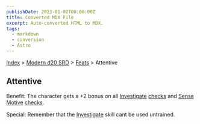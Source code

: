 ```yaml
---
publishDate: 2023-01-02T00:00:00Z
title: Converted MDX File
excerpt: Auto-converted HTML to MDX.
tags:
  - markdown
  - conversion
  - Astro
---
```


[Index](-index) > [Modern d20 SRD](modern-d20-srd-index) > [Feats](modern-d20-srd-feats-index) > Attentive

## Attentive

Benefit: The character gets a +2 bonus on all [Investigate](modern-d20-srd-skills-investigate) [checks](modern-d20-srd-skills-skill-basics-php#skill-check-index) and [Sense Motive](modern-d20-srd-skills-sense-motive) [checks](modern-d20-srd-skills-skill-basics-php#skill-check-index).

Special: Remember that the [Investigate](modern-d20-srd-skills-investigate) skill cant be used untrained.
